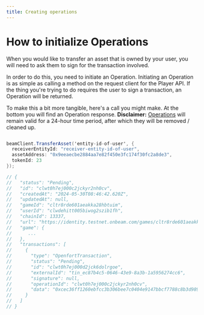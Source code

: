 ```yaml
---
title: Creating operations
---
```


# How to initialize Operations

When you would like to transfer an asset that is owned by your user, you will need to ask them to sign for the transaction involved.

In order to do this, you need to initiate an Operation. Initiating an Operation is as simple as calling a method on the request client for the Player API. If the thing you're trying to do requires the user to sign a transaction, an Operation will be returned.

To make this a bit more tangible, here's a call you might make. At the bottom you will find an Operation response.
**Disclaimer:** [Operations](/service/operations/introduction) will remain valid for a 24-hour time period, after which they will be removed / cleaned up.


```csharp

beamClient.TransferAsset('entity-id-of-user', {
  receiverEntityId: "receiver-entity-id-of-user",
  assetAddress: "0x9eeaecbe2884aa7e82f450e3fc174f30fc2a8de3",
  tokenId: 23
});

// {
//   "status": "Pending",
//   "id": "clwt0h7ej000c2jckyr2nh0cv",
//   "createdAt": "2024-05-30T08:46:42.620Z",
//   "updatedAt": null,
//   "gameId": "cltr8rde601aeakka28hbtuim",
//   "userId": "clwdehitt005biwog2szib1fh",
//   "chainId": 13337,
//   "url": "https://identity.testnet.onbeam.com/games/cltr8rde601aeakka28hbtuim/operation/clwt0h7ej000c2jckyr2nh0cv/confirm",
//   "game": {
//      ...
//   },
//   "transactions": [
//     {
//       "type": "OpenfortTransaction",
//       "status": "Pending",
//       "id": "clwt0h7ej000d2jck6dolrgoe",
//       "externalId": "tin_ec87b4c5-0646-43e9-8a3b-1a5956274cc6",
//       "signature": null,
//       "operationId": "clwt0h7ej000c2jckyr2nh0cv",
//       "data": "0xcec36ff1260ebfcc3b306bee7c0404e9147bbcf7788c8b3d989dd757b5bbc3d7"
//     }
//   ]
// }

```